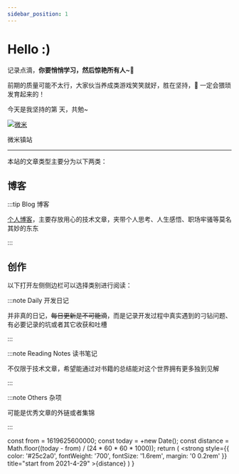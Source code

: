```yaml
---
sidebar_position: 1
---
```


# Hello :)

记录点滴，**你要悄悄学习，然后惊艳所有人~💖**

前期的质量可能不太行，大家伙当养成类游戏笑笑就好，胜在坚持，👴 一定会猥琐发育起来的！

今天是我坚持的第 <Highlight/> 天，共勉~


<p style={{textAlign: 'center', padding: '30px 0'}}>
  <a alt="微米" href="https://i.loli.net/2021/07/11/PVR5GhjXu9OIKYC.jpg" target="_blank">
    <img alt="微米" src="https://i.loli.net/2021/07/11/PVR5GhjXu9OIKYC.jpg" style={{ width: '20rem'}}/>
  </a>
  <p style={{ fontWeight: 'bold' }}>微米镇站</p>
</p>

___

本站的文章类型主要分为以下两类：

## 博客

:::tip Blog 博客

[个人博客](/blog)，主要存放用心的技术文章，夹带个人思考、人生感悟、职场牢骚等莫名其妙的东东

:::

## 创作

以下打开左侧侧边栏可以选择类别进行阅读：

:::note Daily 开发日记

并非真的日记，~~每日更新是不可能滴~~，而是记录开发过程中真实遇到的刁钻问题、有必要记录的坑或者其它收获和吐槽

:::

:::note Reading Notes 读书笔记

不仅限于技术文章，希望能通过对书籍的总结能对这个世界拥有更多独到见解

:::

:::note Others 杂项

可能是优秀文章的外链或者集锦

::: 


  const from = 1619625600000;
  const today = +new Date();
  const distance = Math.floor((today - from) / (24 * 60 * 60 * 1000));
  return (
    <strong
      style={{
        color: '#25c2a0',
        fontWeight: '700',
        fontSize: '1.6rem',
        margin: '0 0.2rem'
      }}
      title="start from 2021-4-29"
    >{distance}</strong> 
  )
}
